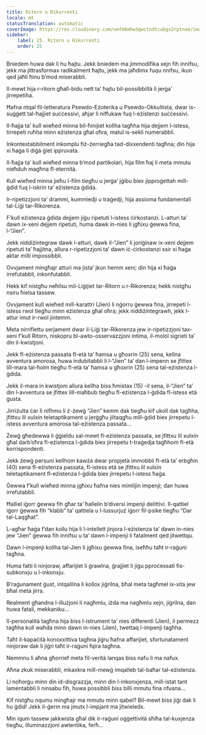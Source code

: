 ```yaml
---
title: Ritorn u Rikurrenti
locale: mt
statusTranslation: automatic
coverImage: https://res.cloudinary.com/xmfm6mhw3gwctndtcubgx2rptnae/image/upload/v1740468922/small_cover_tratado_de_psicologia_revolucionaria_a4c0dca4e0.webp
sidebar:
    label: 25. Ritorn u Rikurrenti
    order: 25
---
```

Bniedem huwa dak li hu ħajtu. Jekk bniedem ma jimmodifika xejn fih innifsu, jekk ma jittrasformax radikalment ħajtu, jekk ma jaħdimx fuqu nnifsu, ikun qed jaħli ħinu b’mod miserabbli.

Il-mewt hija r-ritorn għall-bidu nett ta’ ħajtu bil-possibbiltà li jerġa’ jirrepetiha.

Ħafna ntqal fil-letteratura Psewdo-Eżoterika u Psewdo-Okkultista, dwar is-suġġett tal-ħajjiet suċċessivi, aħjar li niffukaw fuq l-eżistenzi suċċessivi.

Il-ħajja ta’ kull wieħed minna bil-ħinijiet kollha tagħha hija dejjem l-istess, tirrepeti ruħha minn eżistenza għal oħra, matul is-sekli numerabbli.

Inkontestabbilment inkomplu fiż-żerriegħa tad-dixxendenti tagħna; din hija xi ħaġa li diġà ġiet ippruvata.

Il-ħajja ta’ kull wieħed minna b’mod partikolari, hija film ħaj li meta mmutu nieħduh magħna fl-eternità.

Kull wieħed minna jieħu l-film tiegħu u jerġa’ jġibu biex jipproġettah mill-ġdid fuq l-iskrin ta’ eżistenza ġdida.

Ir-ripetizzjoni ta’ drammi, kummiedji u traġedji, hija assioma fundamentali tal-Liġi tar-Rikorenza.

F’kull eżistenza ġdida dejjem jiġu ripetuti l-istess ċirkostanzi. L-atturi ta’ dawn ix-xeni dejjem ripetuti, huma dawk in-nies li jgħixu ġewwa fina, l-“Jien”.

Jekk niddiżintegraw dawk l-atturi, dawk il-“Jien” li joriġinaw ix-xeni dejjem ripetuti ta’ ħajjitna, allura r-ripetizzjoni ta’ dawn iċ-ċirkostanzi ssir xi ħaġa aktar milli impossibbli.

Ovvjament mingħajr atturi ma jista’ jkun hemm xeni; din hija xi ħaġa irrefutabbli, inkonfutabbli.

Hekk kif nistgħu neħilsu mil-Liġijiet tar-Ritorn u r-Rikorenza; hekk nistgħu nsiru ħielsa tassew.

Ovvjament kull wieħed mill-karattri (Jien) li nġorru ġewwa fina, jirrepeti l-istess rwol tiegħu minn eżistenza għal oħra; jekk niddiżintegrawh, jekk l-attur imut ir-rwol jintemm.

Meta nirriflettu serjament dwar il-Liġi tar-Rikorenza jew ir-ripetizzjoni tax-xeni f’kull Ritorn, niskopru bl-awto-osservazzjoni intima, il-molol sigrieti ta’ din il-kwistjoni.

Jekk fl-eżistenza passata fl-età ta’ ħamsa u għoxrin (25) sena, kellna avventura amorosa, huwa indubitabbli li l-“Jien” ta’ dan l-impenn se jfittex lill-mara tal-ħolm tiegħu fl-età ta’ ħamsa u għoxrin (25) sena tal-eżistenza l-ġdida.

Jekk il-mara in kwistjoni allura kellha biss ħmistax (15) -il sena, il-“Jien” ta’ din l-avventura se jfittex lill-maħbub tiegħu fl-eżistenza l-ġdida fl-istess età ġusta.

Jirriżulta ċar li nifhmu li ż-żewġ “Jien” kemm dak tiegħu kif ukoll dak tagħha, jfittxu lil xulxin teletaptikament u jerġgħu jiltaqgħu mill-ġdid biex jirrepetu l-istess avventura amorosa tal-eżistenza passata...

Żewġ għedewwa li ġġieldu sal-mewt fl-eżistenza passata, se jfittxu lil xulxin għal darb’oħra fl-eżistenza l-ġdida biex jirrepetu t-traġedja tagħhom fl-età korrispondenti.

Jekk żewġ persuni kellhom kawża dwar propjetà immobbli fl-età ta’ erbgħin (40) sena fl-eżistenza passata, fl-istess età se jfittxu lil xulxin teletaptikament fl-eżistenza l-ġdida biex jirrepetu l-istess ħaġa.

Ġewwa f’kull wieħed minna jgħixu ħafna nies mimlijin impenji; dan huwa irrefutabbli.

Ħalliel iġorr ġewwa fih għar ta’ ħallelin b’diversi impenji delittivi. Il-qattiel iġorr ġewwa fih “klabb” ta’ qattiela u l-lussurjuż iġorr fil-psike tiegħu “Dar tal-Laqgħat”.

L-agħar ħaġa f’dan kollu hija li l-intellett jinjora l-eżistenza ta’ dawn in-nies jew “Jien” ġewwa fih innifsu u ta’ dawn l-impenji li fatalment qed jitwettqu.

Dawn l-impenji kollha tal-Jien li jgħixu ġewwa fina, iseħħu taħt ir-raġuni tagħna.

Huma fatti li ninjoraw, affarijiet li ġrawlna, ġrajjiet li jiġu pproċessati fis-subkonxju u l-inkonxju.

B’raġunament ġust, intqalilna li kollox jiġrilna, bħal meta tagħmel ix-xita jew bħal meta jirra.

Realment għandna l-illużjoni li nagħmlu, iżda ma nagħmlu xejn, jiġrilna, dan huwa fatali, mekkaniku...

Il-personalità tagħna hija biss l-istrument ta’ nies differenti (Jien), li permezz tagħha kull waħda minn dawn in-nies (Jien), twettaq l-impenji tagħha.

Taħt il-kapaċità konoxxittiva tagħna jiġru ħafna affarijiet, sfortunatament ninjoraw dak li jiġri taħt ir-raġuni fqira tagħna.

Nemmnu li aħna għorrief meta fil-verità lanqas biss nafu li ma nafux.

Aħna zkuk miserabbli, mkaxkra mill-mewġ imqalleb tal-baħar tal-eżistenza.

Li noħorġu minn din id-disgrazzja, minn din l-inkonxjenza, mill-istat tant lamentabbli li ninsabu fih, huwa possibbli biss billi mmutu fina nfusna...

Kif nistgħu nqumu mingħajr ma mmutu minn qabel? Bil-mewt biss jiġi dak li hu ġdid! Jekk il-ġerm ma jmutx l-impjant ma jitwieledx.

Min iqum tassew jakkwista għal dik ir-raġuni oġġettività sħiħa tal-kuxjenza tiegħu, illuminazzjoni awtentika, ferħ...

